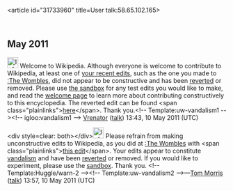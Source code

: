 <article id="31733960" title=User talk:58.65.102.165>
	<talkpage id="31733960" title="User talk:58.65.102.165">
== May 2011 ==
[[File:Information.svg|25px|alt=|link=]] Welcome to Wikipedia. Although everyone is welcome to contribute to Wikipedia, at least one of [[Special:Contributions/58.65.102.165|your recent edits]], such as the one you made to [[:The Wombles]], did not appear to be constructive and has been [[Help:Reverting|reverted]] or removed. Please use [[Wikipedia:Sandbox|the sandbox]] for any test edits you would like to make, and read the [[Wikipedia:Welcoming committee/Welcome to Wikipedia|welcome page]] to learn more about contributing constructively to this encyclopedia. The reverted edit can be found &lt;span class=&quot;plainlinks&quot;&gt;[http://en.wikipedia.org/w/index.php?diff=428418796 here]&lt;/span&gt;. Thank you.&lt;!-- Template:uw-vandalism1 --&gt;&lt;!-- igloo:vandalism1 --&gt; [[User:Vrenator|Vrenator]] ([[User talk:Vrenator|talk]]) 13:43, 10 May 2011 (UTC)

&lt;div style=clear: both&gt;&lt;/div&gt;[[File:Information.svg|25px|alt=|link=]] Please refrain from making unconstructive edits to Wikipedia, as you did at [[:The Wombles]] with &lt;span class=&quot;plainlinks&quot;&gt;[http://en.wikipedia.org/wiki/The_Wombles?diff=428420507 this edit]&lt;/span&gt;. Your edits appear to constitute [[Wikipedia:Vandalism|vandalism]] and have been [[Help:Reverting|reverted]] or removed. If you would like to experiment, please use the [[Wikipedia:Sandbox|sandbox]]. Thank you. &lt;!-- Template:Huggle/warn-2 --&gt;&lt;!-- Template:uw-vandalism2 --&gt;—[[User:Tom Morris|Tom Morris]] ([[User talk:Tom Morris|talk]]) 13:57, 10 May 2011 (UTC)
	</talkpage>
</article>